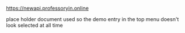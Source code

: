 https://newapi.professoryin.online

place holder document used so the demo entry in the top menu doesn't look selected at all time